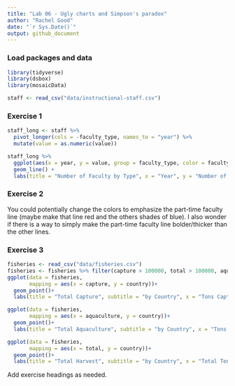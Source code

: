 ```yaml
---
title: "Lab 06 - Ugly charts and Simpson's paradox"
author: "Rachel Good"
date: "`r Sys.Date()`"
output: github_document
---
```


### Load packages and data

```r
library(tidyverse) 
library(dsbox)
library(mosaicData) 

staff <- read_csv("data/instructional-staff.csv")
```

### Exercise 1

```r
staff_long <- staff %>%
  pivot_longer(cols = -faculty_type, names_to = "year") %>%
  mutate(value = as.numeric(value))

staff_long %>%
  ggplot(aes(x = year, y = value, group = faculty_type, color = faculty_type)) +
  geom_line() +
  labs(title = "Number of Faculty by Type", x = "Year", y = "Number of Faculty Members", color = "Type of Faculty")
```

### Exercise 2

You could potentially change the colors to emphasize the part-time faculty line (maybe make that line red and the others shades of blue). I also wonder if there is a way to simply make the part-time faculty line bolder/thicker than the other lines.

### Exercise 3

```r
fisheries <- read_csv("data/fisheries.csv")
fisheries <- fisheries %>% filter(capture > 100000, total > 100000, aquaculture > 100000)
ggplot(data = fisheries,
       mapping = aes(x = capture, y = country))+
  geom_point()+
  labs(title = "Total Capture", subtitle = "by Country", x = "Tons Capture", y = "Country")
```

```r
ggplot(data = fisheries,
       mapping = aes(x = aquaculture, y = country))+
  geom_point()+
  labs(title = "Total Aquaculture", subtitle = "by Country", x = "Tons Aquaculture", y = "Country")
```

```r
ggplot(data = fisheries,
       mapping = aes(x = total, y = country))+
  geom_point()+
  labs(title = "Total Harvest", subtitle = "by Country", x = "Total Tons", y = "Country")
```

Add exercise headings as needed.
